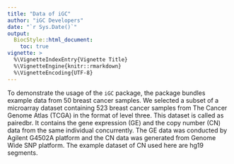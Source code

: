 ```yaml
---
title: "Data of iGC"
author: "iGC Developers"
date: "`r Sys.Date()`"
output:
  BiocStyle::html_document:
    toc: true
vignette: >
  %\VignetteIndexEntry{Vignette Title}
  %\VignetteEngine{knitr::rmarkdown}
  %\VignetteEncoding{UTF-8}
---
```


To demonstrate the usage of the `iGC` package, the package bundles example data from 50 breast cancer samples. We selected a subset of a microarray dataset containing 523 breast cancer samples from The Cancer Genome Atlas (TCGA) in the format of level three. This dataset is called as pairedbr. It contains the gene expression (GE) and the copy number (CN) data from the same individual concurrently. The GE data was conducted by Agilent G4502A platform and the CN data was generated from Genome Wide SNP platform.  The example dataset of CN used here are hg19 segments.
